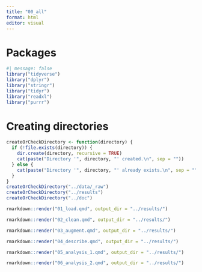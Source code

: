 ```yaml
---
title: "00_all"
format: html
editor: visual
---
```


# Packages

```r
#| message: false
library("tidyverse")
library("dplyr")
library("stringr")
library("tidyr")
library("readxl")
library("purrr")
```

# Creating directories

```r
createOrCheckDirectory <- function(directory) {
  if (!file.exists(directory)) {
    dir.create(directory, recursive = TRUE)
    cat(paste("Directory '", directory, "' created.\n", sep = ""))
  } else {
    cat(paste("Directory '", directory, "' already exists.\n", sep = ""))
  }
}
createOrCheckDirectory("../data/_raw")
createOrCheckDirectory("../results")
createOrCheckDirectory("../doc")
```

```r
rmarkdown::render("01_load.qmd", output_dir = "../results/")

rmarkdown::render("02_clean.qmd", output_dir = "../results/")

rmarkdown::render("03_augment.qmd", output_dir = "../results/")

rmarkdown::render("04_describe.qmd", output_dir = "../results/")

rmarkdown::render("05_analysis_1.qmd", output_dir = "../results/")

rmarkdown::render("06_analysis_2.qmd", output_dir = "../results/")

```
